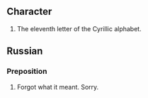 == Character ==

#The eleventh letter of the Cyrillic alphabet.

== Russian ==
=== Preposition ===

# Forgot what it meant. Sorry.